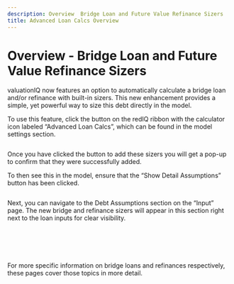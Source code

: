 ```yaml
---
description: Overview  Bridge Loan and Future Value Refinance Sizers
title: Advanced Loan Calcs Overview
---
```


**Overview - Bridge Loan and Future Value Refinance Sizers**
============================================================


valuationIQ now features an option to automatically calculate a bridge loan and/or refinance with built-in sizers. This new enhancement provides a simple, yet powerful way to size this debt directly in the model.


To use this feature, click the button on the redIQ ribbon with the calculator icon labeled “Advanced Loan Calcs”, which can be found in the model settings section.


<Frame caption="Advanced loan calculations and model settings options in financial model interface.">
  <img src="/images/rediq/017003eae6951bb4cd83b1f10266af99b63c4a50.png" alt="" />
</Frame>


Once you have clicked the button to add these sizers you will get a pop-up to confirm that they were successfully added.


To then see this in the model, ensure that the “Show Detail Assumptions” button has been clicked.


<Frame caption="Button to display detailed assumptions in model settings.">
  <img src="/images/rediq/d44aefb11c97f8b3931f7f278fc67764ad3febe5.png" alt="" />
</Frame>


Next, you can navigate to the Debt Assumptions section on the “Input” page. The new bridge and refinance sizers will appear in this section right next to the loan inputs for clear visibility.


 


<Frame caption="Refinance and bridge loan analysis with key financial metrics and calculations.">
  <img src="/images/rediq/9c40045722c70a8d510b861a3c2764452edb3bdd.png" alt="" />
</Frame>


 


For more specific information on bridge loans and refinances respectively, these pages cover those topics in more detail.